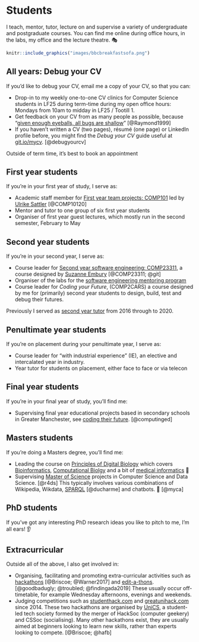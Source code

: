 # Students {#teaching}

I teach, mentor, tutor, lecture on and supervise a variety of undergraduate and postgraduate courses. You can find me online during office hours, in the labs, my office and the lecture theatre. 🎭

```r
knitr::include_graphics("images/bbcbreakfastsofa.png")
```

## All years: Debug your CV {#allyears}

If you'd like to debug your CV, email me a copy of your CV, so that you can:

* Drop-in to my weekly one-to-one CV clinics for Computer Science students in LF25 during term-time during my open office hours: Mondays from 10am to midday in LF25 / Tootill 1.
* Get feedback on your CV from as many people as possible, because "[given enough eyeballs, all bugs are shallow](https://en.wikipedia.org/wiki/Linus%27s_Law)" [@Raymond1999]
* If you haven't written a CV (two pages), résumé (one page) or LinkedIn profile before, you might find the _Debug your CV_ guide useful at [git.io/mycv](http://git.io/mycv). [@debugyourcv]

Outside of term time, it's best to book an appointment

## First year students {#year1}

If you're in your first year of study, I serve as:

* Academic staff member for [First year team projects: COMP101](https://studentnet.cs.manchester.ac.uk/ugt/COMP10120/syllabus/) led by [Ulrike Sattler](http://www.cs.man.ac.uk/~sattler/) [@COMP10120]
* Mentor and tutor to one group of six first year students
* Organiser of first year guest lectures, which mostly run in the second semester, February to May

## Second year students {#year2}

If you're in your second year, I serve as:

* Course leader for [Second year software engineering: COMP23311](https://studentnet.cs.manchester.ac.uk/ugt/COMP23311/syllabus/), a course designed by [Suzanne Embury](http://www.cs.man.ac.uk/~embury/) [@COMP23311; @git]
* Organiser of the labs for the [software engineering mentoring program](https://www.cs.manchester.ac.uk/connect/business-engagement/industrial-mentoring/)
* Course leader for *Coding your Future*, (COMP2CARS) a course designed by me for (primarily) second year students to design, build, test and debug their futures.

Previously I served as [second year tutor](https://studentnet.cs.manchester.ac.uk/ugt/year2/) from 2016 through to 2020.

## Penultimate year students {#penultimate}

If you're on placement during your penultimate year, I serve as:

* Course leader for "with industrial experience" (IE), an elective and intercalated year in industry.
* Year tutor for students on placement, either face to face or via telecon

## Final year students {#finalyear}

If you're in your final year of study, you'll find me:

* Supervising final year educational projects based in secondary schools in Greater Manchester, see [coding their future](#coding-their-future). [@computinged]

## Masters students {#masters}

If you're doing a Masters degree, you'll find me:

* Leading the course on [Principles of Digital Biology](http://studentnet.cs.manchester.ac.uk/pgt/COMP60532/syllabus/) which covers [Bioinformatics](https://en.wikipedia.org/wiki/Bioinformatics), [Computational Biolgy](https://en.wikipedia.org/wiki/Computational_biology) and a bit of [medical informatics](https://en.wikipedia.org/wiki/Health_informatics) 🧬
* Supervising [Master of Science](https://www.cs.manchester.ac.uk/study/masters/) projects in Computer Science and Data Science. [@r4ds] This typically involves various combinations of Wikipedia, Wikdata, [SPARQL](https://en.wikipedia.org/wiki/SPARQL) [@ducharme] and chatbots. 🤖 [@myca]

## PhD students {#phds}

If you've got any interesting PhD research ideas you like to pitch to me, I'm all ears! 👂

## Extracurricular

Outside all of the above, I also get involved in:

* Organising, facilitating and promoting extra-curricular activities such as [hackathons](https://en.wikipedia.org/wiki/Hackathon) [@Briscoe; @Warner2017] and [edit-a-thons](https://en.wikipedia.org/wiki/Edit-a-thon). [@goodbadugly; @troubled; @findingada2019] These usually occur off-timetable, for example Wednesday afternoons, evenings and weekends.
* Judging competitions such as [studenthack.com](https://www.studenthack.com) and [greatunihack.com](https://greatunihack.com) since 2014. These two hackathons are organised by [UniCS](https://www.unicsmcr.com/), a student-led tech society formed by the merger of HackSoc (computer geekery) and CSSoc (socialising). Many other hackathons exist, they are usually aimed at beginners looking to learn new skills, rather than experts looking to compete. [@Briscoe; @hafb]

